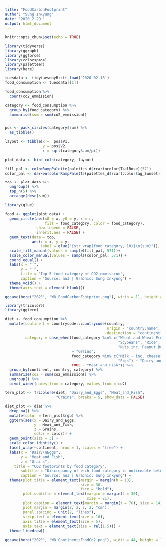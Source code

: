 ```yaml
---
title: "FoodCarbonFootprint"
author: "Sung Inkyung"
date: '2020 2 29 '
output: html_document
---
```


```r
knitr::opts_chunk$set(echo = TRUE)
```

```r
library(tidyverse)
library(ggraph)
library(ggforce)
library(colorspace)
library(paletteer)
library(here)
```


```r
tuesdata <- tidytuesdayR::tt_load('2020-02-18') 
food_consumption <- tuesdata[[1]]

food_consumption %>% 
  count(co2_emmission)
```


```r
category <- food_consumption %>% 
  group_by(food_category) %>% 
  summarise(sum = sum(co2_emmission))
  

pos <- pack_circles(category$sum) %>% 
  as_tibble()

layout <- tibble(x =  pos$V1,
                 y = pos$V2,
                 r = sqrt(category$sum/pi))

plot_data <- bind_cols(category, layout)

fill_pal <- colorRampPalette(palettes_d$rcartocolor$TealRose)(571)
color_pal <- darken(colorRampPalette(palettes_d$rcartocolor$ag_Sunset)(571))
```


```r
top <- plot_data %>% 
  ungroup() %>% 
  top_n(5) %>% 
  arrange(desc(sum)) 
```


```r
library(glue)

food <- ggplot(plot_data) +
  geom_circle(aes(x0 = x, y0 = y, r = r,
                  fill = food_category, color = food_category),
              show.legend = FALSE,
              inherit.aes = FALSE) +
  geom_text(data = top, 
            aes(x = x, y = y,
                label = glue("{str_wrap(food_category, 10)}\n{sum}")), color = "black", size = 3) +
  scale_fill_manual(values = sample(fill_pal, 571))+
  scale_color_manual(values = sample(color_pal, 571)) +
  coord_equal() +
  labs(x = " ", 
       y = " ",
       title = "Top 5 food category of CO2 emmission",
       caption = "Source: nu3 | Graphic: Sung Inkyung") +
  theme_void() +
  theme(axis.text = element_blank())

ggsave(here("2020", "W8_FoodCarbonFootprint.png"), width = 11, height = 15, units = "cm")
```

```r
library(tricolore)
library(ggtern)
```


```r
diet <- food_consumption %>% 
  mutate(continent = countrycode::countrycode(country, 
                                              origin = "country.name", 
                                              destination = "continent"),
         category = case_when(food_category %in% c("Wheat and Wheat Products",
                                                   "Soybeans", "Rice", 
                                                   "Nuts inc. Peanut Butter")
                              ~ "Grains",
                              food_category %in% c("Milk - inc. cheese",
                                                   "Eggs") ~ "Dairy_and_Eggs",
                              TRUE ~ "Meat_and_Fish")) %>% 
  group_by(continent, country, category) %>% 
  summarize(co2 = sum(co2_emmission)) %>% 
  ungroup() %>% 
  pivot_wider(names_from = category, values_from = co2)
```


```r
tern_plot <- Tricolore(diet, "Dairy_and_Eggs", "Meat_and_Fish",
                       "Grains", breaks = 5, show_data = FALSE)

diet_plot <- diet %>% 
  drop_na() %>% 
  mutate(color = tern_plot$rgb) %>% 
  ggtern(aes(x = Dairy_and_Eggs,
             y = Meat_and_Fish, 
             z = Grains,
             color = color)) +
  geom_point(size = 3) +
  scale_color_identity() +
  facet_wrap(~continent, nrow = 1, scales = "free") +
  labs(x = "Dairy\nEggs",
       y = "Meat and Fish",
       z = "Grains",
    title = "CO2 footprints by food category",
       subtitle = "Discrepancy of each food category is noticeable between continents ",
       caption = "Source: nu3 | Graphic: Sung Inkyung") +
  theme(plot.title = element_text(margin = margin(b = 10),
                                  size = 30,
                                  face = "bold"),
        plot.subtitle = element_text(margin = margin(b = 30),
                                     size = 21),
        plot.caption = element_text(margin = margin(t = 70), size = 14),
        plot.margin = margin(2, 2, 2, 2, "cm"),
        panel.spacing = unit(2, "lines"),
        strip.text = element_text(size = 16),
        axis.title = element_text(size = 5),
        axis.text = element_text(size = rel(1.5))) +
  theme_linedraw()

ggsave(here("2020", "W8_ContinentsFoodCo2.png"), width = 44, height = 16, units = "cm")
```

